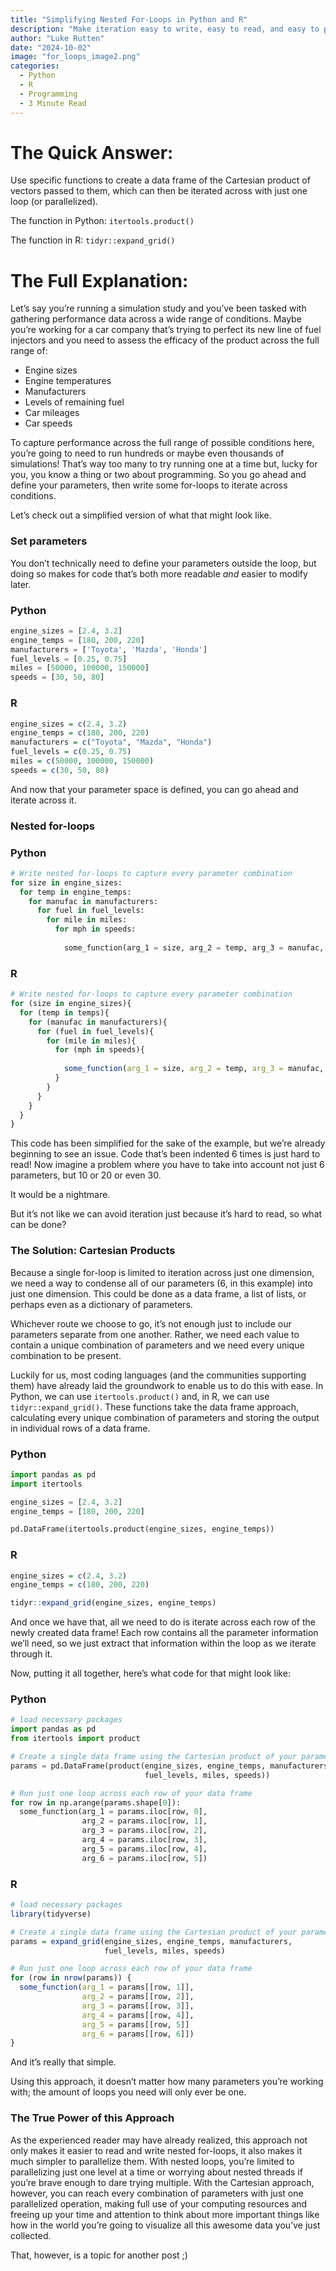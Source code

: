 ```yaml
---
title: "Simplifying Nested For-Loops in Python and R"
description: "Make iteration easy to write, easy to read, and easy to parallelize with these simple functions"
author: "Luke Rutten"
date: "2024-10-02"
image: "for_loops_image2.png"
categories:
  - Python
  - R
  - Programming
  - 3 Minute Read
---
```


# The Quick Answer:

Use specific functions to create a data frame of the Cartesian product of vectors passed to them, which can then be iterated across with just one loop (or parallelized).

The function in Python: `itertools.product()`

The function in R: `tidyr::expand_grid()`

# The Full Explanation:

Let's say you're running a simulation study and you've been tasked with gathering performance data across a wide range of conditions. Maybe you're working for a car company that's trying to perfect its new line of fuel injectors and you need to assess the efficacy of the product across the full range of:

-   Engine sizes
-   Engine temperatures
-   Manufacturers
-   Levels of remaining fuel
-   Car mileages
-   Car speeds

To capture performance across the full range of possible conditions here, you're going to need to run hundreds or maybe even thousands of simulations! That's way too many to try running one at a time but, lucky for you, you know a thing or two about programming. So you go ahead and define your parameters, then write some for-loops to iterate across conditions.

Let's check out a simplified version of what that might look like.

### Set parameters

You don't technically need to define your parameters outside the loop, but doing so makes for code that's both more readable *and* easier to modify later.

::: panel-tabset
### Python

```python
engine_sizes = [2.4, 3.2]
engine_temps = [180, 200, 220]
manufacturers = ['Toyota', 'Mazda', 'Honda']
fuel_levels = [0.25, 0.75]
miles = [50000, 100000, 150000]
speeds = [30, 50, 80]
```

### R

```r
engine_sizes = c(2.4, 3.2)
engine_temps = c(180, 200, 220)
manufacturers = c("Toyota", "Mazda", "Honda")
fuel_levels = c(0.25, 0.75)
miles = c(50000, 100000, 150000)
speeds = c(30, 50, 80)
```
:::

And now that your parameter space is defined, you can go ahead and iterate across it.

### Nested for-loops

::: panel-tabset
### Python

```python
# Write nested for-loops to capture every parameter combination
for size in engine_sizes:
  for temp in engine_temps:
    for manufac in manufacturers:
      for fuel in fuel_levels:
        for mile in miles:
          for mph in speeds:
        
            some_function(arg_1 = size, arg_2 = temp, arg_3 = manufac, arg_4 = fuel, arg_5 = mile, arg_6 = mph)
```

### R

```r
# Write nested for-loops to capture every parameter combination
for (size in engine_sizes){
  for (temp in temps){
    for (manufac in manufacturers){
      for (fuel in fuel_levels){
        for (mile in miles){
          for (mph in speeds){
        
            some_function(arg_1 = size, arg_2 = temp, arg_3 = manufac, arg_4 = fuel, arg_5 = mile, arg_6 = mph)
          }
        }
      }
    }
  }
}
```
:::

This code has been simplified for the sake of the example, but we're already beginning to see an issue. Code that's been indented 6 times is just hard to read! Now imagine a problem where you have to take into account not just 6 parameters, but 10 or 20 or even 30.

It would be a nightmare.

But it's not like we can avoid iteration just because it's hard to read, so what can be done?

### The Solution: Cartesian Products

Because a single for-loop is limited to iteration across just one dimension, we need a way to condense all of our parameters (6, in this example) into just one dimension. This could be done as a data frame, a list of lists, or perhaps even as a dictionary of parameters.

Whichever route we choose to go, it's not enough just to include our parameters separate from one another. Rather, we need each value to contain a unique combination of parameters and we need every unique combination to be present.

Luckily for us, most coding languages (and the communities supporting them) have already laid the groundwork to enable us to do this with ease. In Python, we can use `itertools.product()` and, in R, we can use `tidyr::expand_grid()`. These functions take the data frame approach, calculating every unique combination of parameters and storing the output in individual rows of a data frame.

::: panel-tabset
### Python

```python
import pandas as pd
import itertools
```

```python
engine_sizes = [2.4, 3.2]
engine_temps = [180, 200, 220]

pd.DataFrame(itertools.product(engine_sizes, engine_temps))
```

### R

```r
engine_sizes = c(2.4, 3.2)
engine_temps = c(180, 200, 220)

tidyr::expand_grid(engine_sizes, engine_temps)
```
:::

And once we have that, all we need to do is iterate across each row of the newly created data frame! Each row contains all the parameter information we'll need, so we just extract that information within the loop as we iterate through it.

Now, putting it all together, here's what code for that might look like:

::: panel-tabset
### Python

```python
# load necessary packages
import pandas as pd
from itertools import product

# Create a single data frame using the Cartesian product of your parameters
params = pd.DataFrame(product(engine_sizes, engine_temps, manufacturers,
                              fuel_levels, miles, speeds))

# Run just one loop across each row of your data frame
for row in np.arange(params.shape[0]):
  some_function(arg_1 = params.iloc[row, 0],
                arg_2 = params.iloc[row, 1],
                arg_3 = params.iloc[row, 2],
                arg_4 = params.iloc[row, 3],
                arg_5 = params.iloc[row, 4],
                arg_6 = params.iloc[row, 5])
```

### R

```r
# load necessary packages
library(tidyverse)

# Create a single data frame using the Cartesian product of your parameters
params = expand_grid(engine_sizes, engine_temps, manufacturers,
                     fuel_levels, miles, speeds)

# Run just one loop across each row of your data frame
for (row in nrow(params)) {
  some_function(arg_1 = params[[row, 1]],
                arg_2 = params[[row, 2]],
                arg_3 = params[[row, 3]],
                arg_4 = params[[row, 4]],
                arg_5 = params[[row, 5]]
                arg_6 = params[[row, 6]])
}
```
:::

And it's really that simple.

Using this approach, it doesn't matter how many parameters you're working with; the amount of loops you need will only ever be one.

### The True Power of this Approach

As the experienced reader may have already realized, this approach not only makes it easier to read and write nested for-loops, it also makes it much simpler to parallelize them. With nested loops, you're limited to parallelizing just one level at a time or worrying about nested threads if you're brave enough to dare trying multiple. With the Cartesian approach, however, you can reach every combination of parameters with just one parallelized operation, making full use of your computing resources and freeing up your time and attention to think about more important things like how in the world you're going to visualize all this awesome data you've just collected.

That, however, is a topic for another post ;)